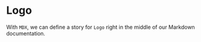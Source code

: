 

<Meta title="Components/Logo" component={Logo} />

# Logo

With `MDX`, we can define a story for `Logo` right in the middle of our Markdown documentation.

<Canvas>
	<Story name="Logo">
		<Logo />
	</Story>
</Canvas>
